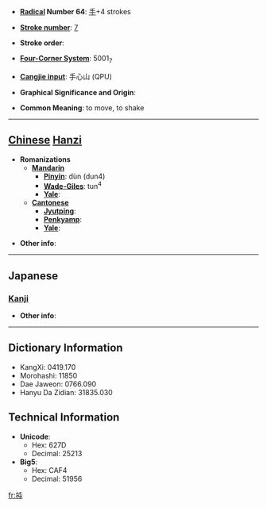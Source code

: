 * '''[[Wiktionary:Chinese radical index| Radical]] Number 64''': [[Wiktionary:Chinese radical index 手|手]]+4 strokes

* '''[[Wiktionary:Chinese total strokes index|Stroke number]]''': [[Wiktionary:Chinese total strokes index 7|7]]

* '''Stroke order''': 

* '''[[Wiktionary:Chinese four corner index|Four-Corner System]]''': 5001<sub>7</sub>

* '''[[Wiktionary:Chinese Cangjie index|Cangjie input]]''': 手心山 (QPU)

* '''Graphical Significance and Origin''': 

* '''Common Meaning''': to move, to shake

----

== [[Chinese]] [[Hanzi]] ==

* '''Romanizations'''
** '''[[Mandarin]]'''
*** '''[[Pinyin]]''': dùn (dun4)
*** '''[[Wade-Giles]]''': tun<sup>4</sup>
*** '''[[Yale]]''': 
** '''[[Cantonese]]'''
*** '''[[Jyutping]]''':
*** '''[[Penkyamp]]''': 
*** '''[[Yale]]''': 

* '''Other info''': 

----

==Japanese==
===[[Kanji]]===
{{kanji|on readings=[[とん]] (ton)
|kun readings=[[ひく]] (hiku)
}}

* '''Other info''':  

----

== Dictionary Information ==

* KangXi: 0419.170
* Morohashi: 11850
* Dae Jaweon: 0766.090
* Hanyu Da Zidian: 31835.030

== Technical Information ==

* '''Unicode''':
** Hex: 627D
** Decimal: 25213
* '''Big5''':
** Hex: CAF4
** Decimal: 51956

[[fr:扽]]